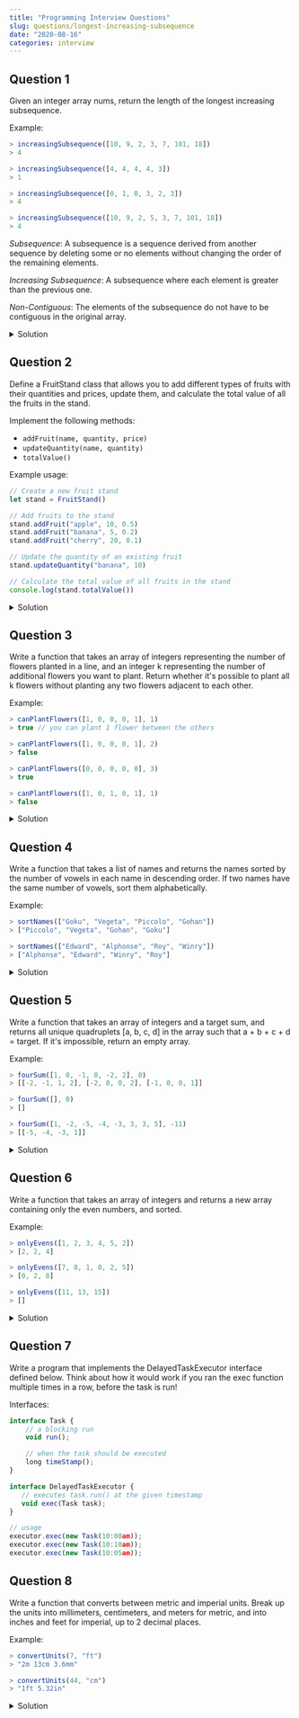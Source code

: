 ```yaml
---
title: "Programming Interview Questions"
slug: questions/longest-increasing-subsequence
date: "2020-08-16"
categories: interview
---
```


## Question 1
Given an integer array nums, return the length of the longest increasing subsequence.

Example:

```js
> increasingSubsequence([10, 9, 2, 3, 7, 101, 18])
> 4
```

```js
> increasingSubsequence([4, 4, 4, 4, 3])
> 1
```

```js
> increasingSubsequence([0, 1, 0, 3, 2, 3])
> 4
```

```js
> increasingSubsequence([10, 9, 2, 5, 3, 7, 101, 18])
> 4
```


*Subsequence*: A subsequence is a sequence derived from another sequence by deleting some or no elements without changing the order of the remaining elements.

*Increasing Subsequence*: A subsequence where each element is greater than the previous one.

*Non-Contiguous*: The elements of the subsequence do not have to be contiguous in the original array.


<details>
<summary>Solution</summary>

### Attempt 1

_This was done without understanding the problem statement properly._

```js

function increasingSubsequence(nums) {
  let maxSeries = [];
  let max = 1;
  for (let i = 1; i < nums.length; i++) {
    if(nums[i] > nums[i - 1]) {
      max++;
    } else if(i == nums.length -1) {
      maxSeries.push(max);
    } else {
      maxSeries.push(max);
      max = 1;
    }
  }
  return Math.max(...maxSeries);
}

```

- function finds the longest consecutive increasing subsequence, not the longest increasing subsequence in general. It only compares adjacent elements.

- solution has a time complexity of O(n) and space complexity of O(n)

- It will miss non-consecutive increasing subsequences.

### Attempt 2
 
_With the help of chatgpt_

```javascript
function increasingSubsequence(nums) {
    if (nums.length === 0) {
        return 0;
    }
    
    const n = nums.length;
    const dp = new Array(n).fill(1);
    
    for (let i = 1; i < n; i++) {
        for (let j = 0; j < i; j++) {
            if (nums[i] > nums[j]) {
                dp[i] = Math.max(dp[i], dp[j] + 1);
            }
        }
    }
    
    return Math.max(...dp);
}
```

This JavaScript implementation follows the same logic as the Python version:

1. We first check if the input array is empty. If so, we return 0.

2. We create a `dp` array of the same length as the input array, initialized with all 1s.

3. We use nested loops to compare each element with all previous elements.

4. If we find a smaller previous element, we update the current dp value if necessary.

5. Finally, we return the maximum value in the dp array, which represents the length of the longest increasing subsequence.

The time and space complexities remain the same: O(n^2) time and O(n) space, where n is the length of the input array.

</details>

## Question 2

Define a FruitStand class that allows you to add different types of fruits with their quantities and prices, update them, and calculate the total value of all the fruits in the stand. 

Implement the following methods: 
- `addFruit(name, quantity, price)`
- `updateQuantity(name, quantity)` 
- `totalValue()`

Example usage:

```js
// Create a new fruit stand
let stand = FruitStand()

// Add fruits to the stand
stand.addFruit("apple", 10, 0.5)
stand.addFruit("banana", 5, 0.2)
stand.addFruit("cherry", 20, 0.1)

// Update the quantity of an existing fruit
stand.updateQuantity("banana", 10)

// Calculate the total value of all fruits in the stand
console.log(stand.totalValue())
```


<details>
<summary>Solution</summary>

```js

class FruitStand {
  fruits = {};
  addFruit(name, quantity, price){
    this.fruits[name] = {quantity, price};
  }
  updateQuantity(name, quantity){
    this.fruits[name].quantity = quantity;
  }
  totalValue(){
    return Object.values(this.fruits).reduce((total, fruit) => total + fruit.quantity * fruit.price, 0);
  }
}
```
</details>

## Question 3

Write a function that takes an array of integers representing the number of flowers planted in a line, and an integer k representing the number of additional flowers you want to plant. Return whether it's possible to plant all k flowers without planting any two flowers adjacent to each other.

Example:

```js
> canPlantFlowers([1, 0, 0, 0, 1], 1)
> true // you can plant 1 flower between the others

> canPlantFlowers([1, 0, 0, 0, 1], 2)
> false

> canPlantFlowers([0, 0, 0, 0, 0], 3)
> true

> canPlantFlowers([1, 0, 1, 0, 1], 1)
> false
```


<details>
<summary>Solution</summary>

```js
function canPlantFlowers(flowers, k) {
    let count = 0;

    for(i = 0; i < flowers.length; i++) {
        if(flowers[i] == 0) {
            prevEmpty = (i === 0) || (flowers[i-1] === 0)
            nextEmpty = (i === flowers.length-1) || (flowers[i+1] === 0)
            if(prevEmpty && nextEmpty) {
                flowers[i] = 1;
                count++;
            }
            if(count >= k) return true
        } 
    }
    return count >= k;
}
```
</details>

## Question 4

Write a function that takes a list of names and returns the names sorted by the number of vowels in each name in descending order. If two names have the same number of vowels, sort them alphabetically.

Example:

```js
> sortNames(["Goku", "Vegeta", "Piccolo", "Gohan"])
> ["Piccolo", "Vegeta", "Gohan", "Goku"]

> sortNames(["Edward", "Alphonse", "Roy", "Winry"])
> ["Alphonse", "Edward", "Winry", "Roy"]
```

<details>
<summary>Solution</summary>

```js
function sortNames(names) {
  const vowels = ['a', 'e', 'i', 'o', 'u'];
  const countGroup = {}
  for (let i = 0; i < names.length; i++) {
    const vowelsCount = names[i].split('').filter(a => vowels.includes(a)).length
   
    const peers =  countGroup[vowelsCount] || []
    countGroup[vowelsCount] = [...peers, names[i]]
  }
  
  
  const result = []
  Object.keys(countGroup).sort((a, b) => b - a).map(i => {
      const sort = countGroup[i].sort().forEach(word => result.push(word))
  })
  return result
}
```
</details>

## Question 5

Write a function that takes an array of integers and a target sum, and returns all unique quadruplets [a, b, c, d] in the array such that a + b + c + d = target. If it's impossible, return an empty array.

Example:

```js
> fourSum([1, 0, -1, 0, -2, 2], 0)
> [[-2, -1, 1, 2], [-2, 0, 0, 2], [-1, 0, 0, 1]]

> fourSum([], 0)
> []

> fourSum([1, -2, -5, -4, -3, 3, 3, 5], -11)
> [[-5, -4, -3, 1]]
```

<details>
<summary>Solution</summary>

## Attempt 1

```js
function fourSum(data, targetSum) {
    const result = []
    for(let i=0; i < data.length; i++) {
        for (let j=0; j< i;j++) {
            for(let k =0; k < j; k++) {
                for(let l=0; l< k; l++) {
                    let sum = data[i]+ data[j] + data[k] + data[l]
                    if(targetSum == sum) {
                        result.push([data[i], data[j], data[k], data[l]])
                    }
                }
            }
        }
    }
    return result
}

```

### Pros:
- *Straightforward*: The logic is simple and easy to understand.


### Cons:
- *Time Complexity*: The time complexity of this solution is 𝑂(𝑛^4), where 𝑛 is the length of the input array. This is inefficient for larger arrays.

- *Handling Duplicates*: This solution does not handle duplicates, so it may return the same quadruplet multiple times if the input array contains duplicate elements.
- *Space Complexity*: The space complexity is 𝑂(1) for the algorithm itself, but the result array can grow significantly if there are many matching quadruplets.


## Attemp 2

```js
function fourSum(nums, target) {
    nums.sort((a, b) => a - b); // Sort the array
    const result = [];
    const n = nums.length;

    for (let i = 0; i < n - 3; i++) {
        if (i > 0 && nums[i] === nums[i - 1]) continue; // Skip duplicates for the first element

        for (let j = i + 1; j < n - 2; j++) {
            if (j > i + 1 && nums[j] === nums[j - 1]) continue; // Skip duplicates for the second element

            let left = j + 1;
            let right = n - 1;

            while (left < right) {
                const sum = nums[i] + nums[j] + nums[left] + nums[right];

                if (sum === target) {
                    result.push([nums[i], nums[j], nums[left], nums[right]]);

                    // Skip duplicates for the third and fourth elements
                    while (left < right && nums[left] === nums[left + 1]) left++;
                    while (left < right && nums[right] === nums[right - 1]) right--;

                    left++;
                    right--;
                } else if (sum < target) {
                    left++;
                } else {
                    right--;
                }
            }
        }
    }

    return result;
}
```

</details>


## Question 6

Write a function that takes an array of integers and returns a new array containing only the even numbers, and sorted.

Example:

```js
> onlyEvens([1, 2, 3, 4, 5, 2])
> [2, 2, 4]

> onlyEvens([7, 8, 1, 0, 2, 5])
> [0, 2, 8]

> onlyEvens([11, 13, 15])
> []
```

<details>
<summary>Solution</summary>

### Attempt 1

```js
const onlyEvens = (nums) =>  nums.filter(n => !(n % 2)).sort()
```

The solution is concise and leverages JavaScript's higher-order functions filter and sort. However, there is a minor issue with the sort method. By default, the sort method sorts elements as strings, which can lead to incorrect orderings for numerical arrays.

### Attempt 2

```js
const onlyEvens = (nums) => nums.filter(n => !(n % 2)).sort((a, b) => a - b);
```

#### Complexity:
- Time Complexity:

    Filtering: 𝑂(𝑛), where 𝑛 is the length of the input array.
    Sorting: 𝑂(𝑚log𝑚), where 𝑚 is the number of even numbers.
    Overall: 𝑂(𝑛+𝑚log⁡𝑚).

- Space Complexity: 𝑂(𝑚), where 𝑚 is the number of even numbers, as a new array is created to store the even numbers

</details>


## Question 7

Write a program that implements the DelayedTaskExecutor interface defined below. Think about how it would work if you ran the exec function multiple times in a row, before the task is run!

Interfaces:
```js
interface Task {
    // a blocking run
    void run();

    // when the task should be executed
    long timeStamp(); 
}

interface DelayedTaskExecutor {
   // executes task.run() at the given timestamp
   void exec(Task task);
}

// usage
executor.exec(new Task(10:00am));
executor.exec(new Task(10:10am));
executor.exec(new Task(10:05am));
```

## Question 8

Write a function that converts between metric and imperial units. Break up the units into millimeters, centimeters, and meters for metric, and into inches and feet for imperial, up to 2 decimal places.


Example:

```js
> convertUnits(7, "ft")
> "2m 13cm 3.6mm"

> convertUnits(44, "cm")
> "1ft 5.32in"
```

<details>
<summary>Solution</summary>

```js

const cmPerInch = 2.54;

function convertUnits(value, unit) {
	const metricUnits = ["km", "m", "cm"]
	const imperialUnits = ["in", "ft"]
	if(metricUnits.includes(unit)) {
		let centimeters = value
		if(unit === "km") {
		  centimeters = value * 100000
		}
		if(unit === "m") {
		  centimeters = value * 100  
		}
		let totalInches = centimeters / cmPerInch;
		let feet = Math.floor(totalInches / 12)
		let inches = totalInches % 12
		return (feet && `${feet}ft `) + `${inches.toFixed(2)}in`
	} else if(imperialUnits.includes(unit)) {
	  let totalInches = value
	  if(unit === "ft") {
	    totalInches = value * 12
	  }
	  let totalCm = totalInches * cmPerInch;
	  let meters = Math.floor(totalCm / 100)
    totalCm -= meters * 100
	  let cm = Math.floor(totalCm)
	  let mm = Math.floor(totalCm - cm) * 10
	  return `${meters}m ${cm}cm ${mm.toFixed(1)}mm`
	}
}
```
</details>